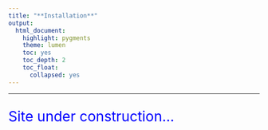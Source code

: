 ```yaml
---
title: "**Installation**"
output:
  html_document:
    highlight: pygments
    theme: lumen
    toc: yes
    toc_depth: 2
    toc_float:
      collapsed: yes
---
```


<style>

.space {
  margin-bottom: 2em;
}

.bigger-font {
  font-size: 125%;
}

</style>

----

<p style="font-size:200%; color:blue">Site under construction...</p>

<div class="space"></div>